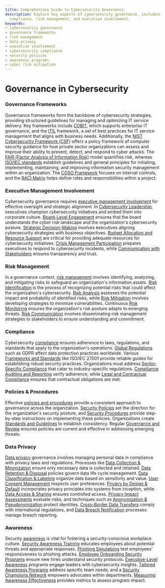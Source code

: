 ```yaml
---
title: Comprehensive Guide to Cybersecurity Governance
description: Explore key aspects of cybersecurity governance, including frameworks,
  compliance, risk management, and executive involvement.
keywords:
- cybersecurity governance
- governance frameworks
- risk management
- data privacy
- executive involvement
- cybersecurity compliance
- security policies
- awareness programs
- cyber risk mitigation
---
```


# Governance in Cybersecurity

### Governance Frameworks

Governance frameworks form the backbone of cybersecurity strategies, providing structured guidelines for managing and optimizing IT service delivery. Key frameworks include [COBIT](governance/governance_frameworks/cobit/), which supports enterprise IT governance, and the [ITIL](governance/governance_frameworks/itil/) framework, a set of best practices for IT service management that aligns with business needs. Additionally, the [NIST Cybersecurity Framework (CSF)](governance/governance_frameworks/nist_cybersecurity_framework_csf/) offers a policy framework of computer security guidance for how private sector organizations can assess and improve their ability to prevent, detect, and respond to cyber attacks. The [FAIR (Factor Analysis of Information Risk)](governance/governance_frameworks/fair_factor_analysis_of_information_risk/) model quantifies risk, whereas [ISO/IEC standards](governance/governance_frameworks/isoiec_standards/) establish guidelines and general principles for initiating, implementing, maintaining, and improving information security management within an organization. The [COSO Framework](governance/governance_frameworks/coso_framework/) focuses on internal controls, and the [RACI Matrix](governance/governance_frameworks/raci_matrix/) helps define roles and responsibilities within a project.

### Executive Management Involvement

Cybersecurity governance requires [executive management involvement](governance/executive_management_involvement) for effective oversight and strategic alignment. In [Cybersecurity Leadership](governance/executive_management_involvement/cybersecurity_leadership/), executives champion cybersecurity initiatives and embed them into corporate culture. [Board-Level Engagement](governance/executive_management_involvement/board-level_engagement/) ensures that the board understands the cyber risk landscape and the organization's cybersecurity posture. [Strategic Decision-Making](governance/executive_management_involvement/strategic_decision-making/) involves executives aligning cybersecurity strategies with business objectives. [Budget Allocation and Resource Support](governance/executive_management_involvement/budget_allocation_and_resource_support/) are critical for providing adequate resources for cybersecurity initiatives. [Crisis Management Participation](governance/executive_management_involvement/crisis_management_participation/) prepares executives to respond to cybersecurity incidents, while [Communication with Stakeholders](governance/executive_management_involvement/communication_with_stakeholders/) ensures transparency and trust.

### Risk Management

In a governance context, [risk management](governance/risk_management) involves identifying, analyzing, and mitigating risks to safeguard an organization's information assets. [Risk Identification](governance/risk_management/risk_identification/) is the process of recognizing potential risks that could affect the organization's cybersecurity. [Risk Analysis](governance/risk_management/risk_analysis/) assesses the potential impact and probability of identified risks, while [Risk Mitigation](governance/risk_management/risk_mitigation/) involves developing strategies to minimize vulnerabilities. Continuous [Risk Monitoring](governance/risk_management/risk_monitoring/) ensures the organization's risk posture adapts to emerging threats. [Risk Communication](governance/risk_management/risk_communication/) involves disseminating risk management strategies to stakeholders to ensure understanding and commitment.

### Compliance

Cybersecurity [compliance](governance/compliance) ensures adherence to laws, regulations, and standards that apply to the organization's operations. [Global Regulations](governance/compliance/global_regulations/) such as GDPR affect data protection practices worldwide. Various [Frameworks and Standards](governance/compliance/frameworks_and_standards/) like ISO/IEC 27001 provide reliable guides for establishing robust security practices. Organizations must address [Sector-Specific Compliance](governance/compliance/sector-specific_compliance/) that cater to industry-specific regulations. [Compliance Auditing and Reporting](governance/compliance/compliance_auditing_and_reporting/) verify adherence, while [Legal and Contractual Compliance](governance/compliance/legal_and_contractual_compliance/) ensures that contractual obligations are met.

### Policies & Procedures

Effective [policies and procedures](governance/policies_&_procedures) provide a consistent approach to governance across the organization. [Security Policies](governance/policies_&_procedures/security_policies/) set the direction for the organization's security posture, and [Security Procedures](governance/policies_&_procedures/security_procedures/) provide step-by-step instructions on implementing these policies. Organizations create [Standards and Guidelines](governance/policies_&_procedures/standards_and_guidelines/) to establish consistency. Regular [Governance and Review](governance/policies_&_procedures/governance_and_review/) ensures policies are current and effective in addressing emerging threats.

### Data Privacy

[Data privacy](governance/data_privacy) governance involves managing personal data in compliance with privacy laws and regulations. Processes like [Data Collection & Minimization](governance/data_privacy/data_collection_&_minimization/) ensure only necessary data is collected and retained. [Data Retention & Disposal](governance/data_privacy/data_retention_&_disposal/) policies govern data life cycle management. [Data Classification & Labeling](governance/data_privacy/data_classification_&_labeling/) organize data based on sensitivity and value. [User Consent Management](governance/data_privacy/user_consent_management/) respects user preferences. [Privacy by Design & Default](governance/data_privacy/privacy_by_design_&_default/) incorporates privacy principles into systems from inception, while [Data Access & Sharing](governance/data_privacy/data_access_&_sharing/) ensures controlled access. [Privacy Impact Assessments](governance/data_privacy/privacy_impact_assessments/) evaluate risks, and techniques such as [Anonymization & Pseudonymization](governance/data_privacy/anonymization_&_pseudonymization_techniques/) protect identities. [Cross-Border Data Transfers](governance/data_privacy/cross-border_data_transfers/) comply with international regulations, and [Data Breach Notification](governance/data_privacy/data_breach_notification/) processes manage breach reporting.

### Awareness

Security [awareness](governance/awareness) is vital for fostering a security-conscious workplace culture. [Security Awareness Training](governance/awareness/security_awareness_training/) educates employees about potential threats and appropriate responses. [Phishing Simulations](governance/awareness/phishing_simulations/) test employees' responsiveness to phishing attacks. [Employee Onboarding Security Programs](governance/awareness/employee_onboarding_security_programs/) ensure new hires understand security protocols. [Executive-Level Awareness](governance/awareness/executive-level_awareness/) programs engage leaders with cybersecurity insights. [Tailored Awareness Programs](governance/awareness/tailored_awareness_programs/) address specific team needs, and a [Security Champions Network](governance/awareness/security_champions_network/) empowers advocates within departments. [Measuring Awareness Effectiveness](governance/awareness/measuring_awareness_effectiveness/) provides metrics to assess program impact.